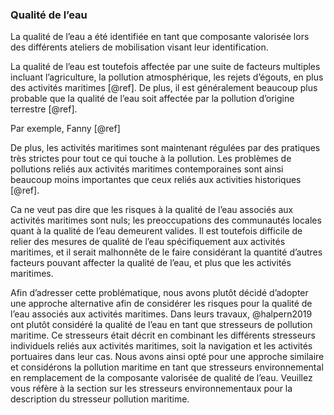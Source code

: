### Qualité de l'eau

La qualité de l’eau a été identifiée en tant que composante valorisée lors des différents ateliers de mobilisation visant leur identification.

La qualité de l’eau est toutefois affectée par une suite de facteurs multiples incluant l’agriculture, la pollution atmosphérique, les rejets d’égouts, en plus des activités maritimes [@ref]. De plus, il est généralement beaucoup plus probable que la qualité de l’eau soit affectée par la pollution d’origine terrestre [@ref].

Par exemple, Fanny [@ref]

De plus, les activités maritimes sont maintenant régulées par des pratiques très strictes pour tout ce qui touche à la pollution. Les problèmes de pollutions reliés aux activités maritimes contemporaines sont ainsi beaucoup moins importantes que ceux reliés aux activities historiques [@ref].



Ca ne veut pas dire que les risques à la qualité de l’eau associés aux activités maritimes sont nuls; les preoccupations des communautés locales quant à la qualité de l’eau demeurent valides. Il est toutefois difficile de relier des mesures de qualité de l’eau spécifiquement aux activités maritimes, et il serait malhonnête de le faire considérant la quantité d’autres facteurs pouvant affecter la qualité de l’eau, et plus que les activités maritimes.


Afin d’adresser cette problématique, nous avons plutôt décidé d’adopter une approche alternative afin de considérer les risques pour la qualité de l’eau associés aux activités maritimes. Dans leurs travaux, @halpern2019 ont plutôt considéré la qualité de l’eau en tant que stresseurs de pollution maritime. Ce stresseurs était décrit en combinant les différents stresseurs individuels reliés aux activités maritimes, soit la navigation et les activités portuaires dans leur cas. Nous avons ainsi opté pour une approche similaire et considérons la pollution maritime en tant que stresseurs environnemental en remplacement de la composante valorisée de qualité de l’eau. Veuillez vous réfère à la section sur les stresseurs environnementaux pour la description du stresseur pollution maritime.

<br/>
